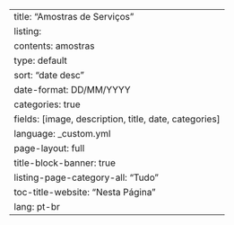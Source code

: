 ---
title: "Amostras de Serviços"
listing:
  contents: amostras
  type: default
  sort: "date desc"
  date-format: DD/MM/YYYY
  categories: true
  fields: [image, description, title, date, categories]
language: _custom.yml
page-layout: full
title-block-banner: true
listing-page-category-all: "Tudo"
toc-title-website: "Nesta Página"
lang: pt-br
---